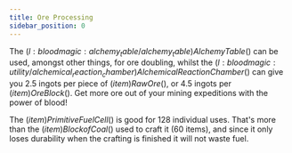 ```yaml
---
title: Ore Processing
sidebar_position: 0
---
```



The $(l:bloodmagic:alchemy_table/alchemy_table)Alchemy Table$() can be used, amongst other things, for ore doubling, whilst the $(l:bloodmagic:utility/alchemical_reaction_chamber)Alchemical Reaction Chamber$() can give you 2.5 ingots per piece of $(item)Raw Ore$(), or 4.5 ingots per $(item)Ore Block$(). Get more ore out of your mining expeditions with the power of blood!

The $(item)Primitive Fuel Cell$() is good for 128 individual uses. That's more than the $(item)Block of Coal$() used to craft it (60 items), and since it only loses durability when the crafting is finished it will not waste fuel.

